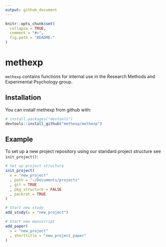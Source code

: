 ```yaml
---
output: github_document
---
```


<!-- README.md is generated from README.Rmd. Please edit that file -->

```r
knitr::opts_chunk$set(
  collapse = TRUE,
  comment = "#>",
  fig.path = "README-"
)
```

# methexp

`methexp` contains functions for internal use in the Research Methods and Experimental Psychology group.

## Installation

You can install methexp from github with:

```r
# install.packages("devtools")
devtools::install_github("methexp/methexp")
```

## Example

To set up a new project repository using our standard project structure see `init_project()`:

```r
# Set up project structure
init_project(
  x = "new_project"
  , path = "~/Documents/projects"
  , git = TRUE
  , pkg_structure = FALSE
  , packrat = TRUE
)

# Start new study
add_study(x = "new_project")

# Start new manuscript
add_paper(
  x = "new_project"
  , shorttitle = "new_project_paper"
)
```
